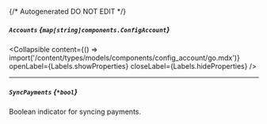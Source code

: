 {/* Autogenerated DO NOT EDIT  */}

##### `Accounts` *{`map[string]components.ConfigAccount`}*

<Collapsible content={() => import('/content/types/models/components/config_account/go.mdx')} openLabel={Labels.showProperties} closeLabel={Labels.hideProperties} />


---
##### `SyncPayments` *{`*bool`}*
Boolean indicator for syncing payments.


